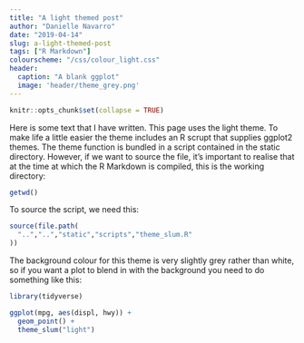```yaml
---
title: "A light themed post"
author: "Danielle Navarro"
date: "2019-04-14"
slug: a-light-themed-post
tags: ["R Markdown"]
colourscheme: "/css/colour_light.css"
header:
  caption: "A blank ggplot"
  image: 'header/theme_grey.png'
---
```


```r
knitr::opts_chunk$set(collapse = TRUE)
```

Here is some text that I have written. This page uses the light theme. To make
life a little easier the theme includes an R scrupt that supplies ggplot2 themes.
The theme function is bundled in a script contained in the static directory. However, if we want to source the file, it's important to realise that at the
time at which the R Markdown is compiled, this is the working directory:

```r
getwd()
```

To source the script, we need this:

```r
source(file.path(
  "..","..","static","scripts","theme_slum.R"
))
```

The background colour for this theme is very slightly grey rather than white, so if you want a plot to blend in with the background you need to do something like this:

```r
library(tidyverse)

ggplot(mpg, aes(displ, hwy)) + 
  geom_point() + 
  theme_slum("light")
```



